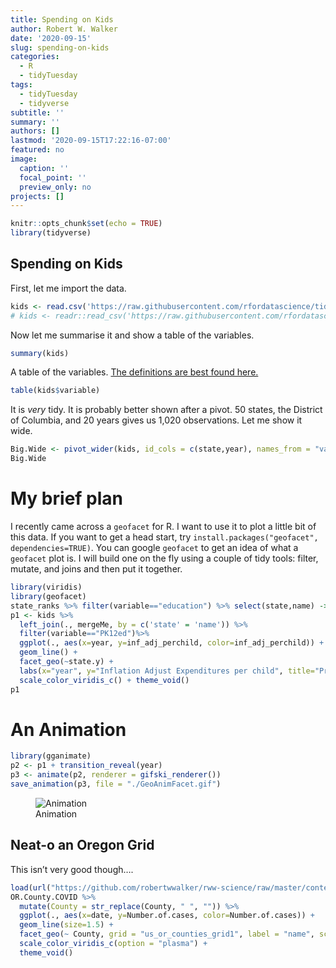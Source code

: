 ---
title: Spending on Kids
author: Robert W. Walker
date: '2020-09-15'
slug: spending-on-kids
categories:
  - R
  - tidyTuesday
tags:
  - tidyTuesday
  - tidyverse
subtitle: ''
summary: ''
authors: []
lastmod: '2020-09-15T17:22:16-07:00'
featured: no
image:
  caption: ''
  focal_point: ''
  preview_only: no
projects: []
---


```{r setup, include=FALSE}
knitr::opts_chunk$set(echo = TRUE)
library(tidyverse)
```

## Spending on Kids

First, let me import the data.

```{r}
kids <- read.csv('https://raw.githubusercontent.com/rfordatascience/tidytuesday/master/data/2020/2020-09-15/kids.csv')
# kids <- readr::read_csv('https://raw.githubusercontent.com/rfordatascience/tidytuesday/master/data/2020/2020-09-15/kids.csv')
```

Now let me summarise it and show a table of the variables.

```{r}
summary(kids)
```

A table of the variables.  [The definitions are best found here.](https://jrosen48.github.io/tidykids/articles/tidykids-codebook.html)

```{r}
table(kids$variable)
```

It is *very* tidy.  It is probably better shown after a pivot.  50 states, the District of Columbia, and 20 years gives us 1,020 observations.  Let me show it wide. 

```{r}
Big.Wide <- pivot_wider(kids, id_cols = c(state,year), names_from = "variable", values_from = c("raw","inf_adj","inf_adj_perchild"))
Big.Wide
```


# My brief plan

I recently came across a `geofacet` for R.  I want to use it to plot a little bit of this data.  If you want to get a head start, try `install.packages("geofacet", dependencies=TRUE)`.  You can google `geofacet` to get an idea of what a `geofacet` plot is.  I will build one on the fly using a couple of tidy tools: filter, mutate, and joins and then put it together.

```{r}
library(viridis)
library(geofacet)
state_ranks %>% filter(variable=="education") %>% select(state,name) -> mergeMe
p1 <- kids %>% 
  left_join(., mergeMe, by = c('state' = 'name')) %>% 
  filter(variable=="PK12ed")%>% 
  ggplot(., aes(x=year, y=inf_adj_perchild, color=inf_adj_perchild)) + 
  geom_line() + 
  facet_geo(~state.y) + 
  labs(x="year", y="Inflation Adjust Expenditures per child", title="Pre-K Through 12 Education Spending", color="Spend per child", caption="Data from #tidyTuesday: @PieRatio") + 
  scale_color_viridis_c() + theme_void()
p1
```

# An Animation

```{r}
library(gganimate)
p2 <- p1 + transition_reveal(year)
p3 <- animate(p2, renderer = gifski_renderer())
save_animation(p3, file = "./GeoAnimFacet.gif")
```
![Animation](./GeoAnimFacet.gif)

## Neat-o an Oregon Grid

This isn't very good though....

```{r}
load(url("https://github.com/robertwwalker/rww-science/raw/master/content/R/COVID/data/OregonCOVID2020-09-15.RData"))
OR.County.COVID %>% 
  mutate(County = str_replace(County, " ", "")) %>% 
  ggplot(., aes(x=date, y=Number.of.cases, color=Number.of.cases)) + 
  geom_line(size=1.5) + 
  facet_geo(~ County, grid = "us_or_counties_grid1", label = "name", scales = "free_y") +
  scale_color_viridis_c(option = "plasma") +
  theme_void()
```

